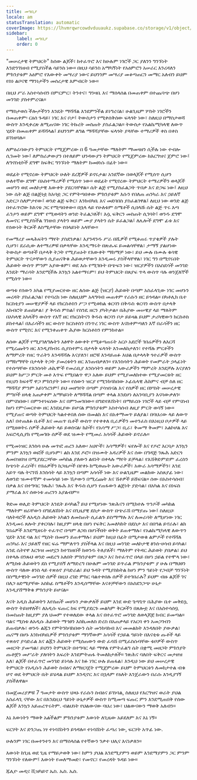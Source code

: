 ```yaml
---
title: መግቢያ
locale: am
statusTranslation: automatic
coverImage: https://lhvmrqwrcowdvduuaukz.supabase.co/storage/v1/object/public/strapi-uploads/small_cover-educacion-fundamental.webp-2d51a7828a2b1309555be27f7e2a61a0.webp
sidebar:
    label: መግቢያ
    order: 0
---
```

"መሠረታዊ ትምህርት" ከሰው ልጆች፣ ከተፈጥሮ እና ከሁሉም ነገሮች ጋር ያለንን ግንኙነት እንድንገነዘብ የሚያስችል ሳይንስ ነው። በዚህ ሳይንስ አማካኝነት የአዕምሮን አሠራር እንረዳለን ምክንያቱም አዕምሮ የእውቀት መሣሪያ ነውና ይህንንም መሣሪያ መቆጣጠርን መማር አለብን ይህም የስነ ልቦናዊ ማንነታችን መሰረታዊ እምብርት ነው።

በዚህ ሥራ አስተሳሰብን በምርምር፣ ትንተና፣ ግንዛቤ እና ማሰላሰል በመጠቀም በተጨባጭ በሆነ መንገድ ያስተምረናል።

የማስታወስ ችሎታችንን እንዴት ማሻሻል እንደምንችል ይነግረናል፣ ሁልጊዜም ሦስት ነገሮችን በመጠቀም፡ ርዕሰ ጉዳይ፣ ነገር እና ቦታ፤ ትውስታን የሚቀሰቅሰው ፍላጎት ነው፣ ስለዚህ በማስታወሻ ውስጥ እንዲቀረጽ ለሚጠናው ነገር ትኩረት መስጠት ያስፈልጋል። ትውስታ የአልኬሚካላዊ ለውጥ ሂደት በመጠቀም ይሻሻላል፤ ይህንንም ለግል ማሻሻያቸው ፍላጎት ያላቸው ተማሪዎች ቀስ በቀስ ይገነዘባሉ።

ለምዕራባውያን ትምህርት የሚጀምረው በ 6 ዓመታቸው ማለትም ማመዛዘን ሲችሉ ነው ተብሎ ሲገመት ነው፤ ለምስራቃውያን በተለይም ህንዳውያን ትምህርት የሚጀምረው ከእርግዝና ጀምሮ ነው፤ ለግኖስቲኮች ደግሞ ከፍቅር ግንኙነት ማለትም ከመፀነሱ በፊት ነው።

ወደፊት የሚኖረው ትምህርት ሁለት ደረጃዎች ይኖሩታል፡ አንደኛው በወላጆች የሚሰጥ ሲሆን ሁለተኛው ደግሞ በአስተማሪዎች የሚሰጥ ነው። ወደፊት የሚኖረው ትምህርት ተማሪዎችን ወላጆች መሆንን ወደ መለኮታዊ እውቀት ያደርሳቸዋል። ሴት ልጅ የሚያስፈልጋት ጥበቃ እና ድጋፍ ነው፤ ለዚህ ነው ሴት ልጅ በልጅነቷ ከአባቷ ጋር የምትጣበቀው ምክንያቱም እሱን የበለጠ ጠንካራ እና ኃይለኛ አድርጋ ስለምታየው፤ ወንድ ልጅ ፍቅር፣ እንክብካቤ እና መደባበስ ያስፈልገዋል፤ ለዚህ ነው ወንድ ልጅ በተፈጥሮው ከእናቱ ጋር የሚጣበቀው። በኋላ ላይ የሁለቱም ስሜቶች ሲበላሹ ሴት ልጅ ጥሩ እጣ ፈንታን ወይም ደግሞ የሚወዳትን ወንድ ትፈልጋለች፣ እሷ ፍቅርን መስጠት ሲገባት፤ ወንዱ ደግሞ ለመኖር የሚያስችል ገንዘብ ያላትን ወይም ሙያ ያላትን ሴት ይፈልጋል፤ ለሌሎች ደግሞ ፊቱ እና የሰውነት ቅርጾች ለስሜታቸው የበላይነት አላቸው።

የመማሪያ መጻሕፍትን ማየት ያስደንቃል፣ እያንዳንዱ ሥራ በሺዎች የሚቆጠሩ ጥያቄዎች ያሉት ሲሆን፣ ደራሲው ለተማሪዎቹ በቃላቸው እንዲማሩት በጽሑፍ ይመልሳቸዋል፣ ታማኝ ያልሆነው ትውስታ ወጣቶች በታላቅ ትጋት የሚያጠኑት የእውቀት ማከማቻ ነው፣ ይህ ሙሉ በሙሉ ቁሳዊ ትምህርት ጥናታቸውን ሲያጠናቅቁ ሕይወታቸውን እንዲመሩ ያስችላቸዋል፣ ነገር ግን በሚኖሩበት ሕይወት ውስጥ ምንም አያውቁም፣ ወደ እሱ የሚገቡት በጭፍን ነው፣ ዝርያዎችን በአስደሳች መንገድ እንዴት ማራባት እንደሚችሉ እንኳን አልተማሩም፣ ይህ ትምህርት በጸያፍ ጥላ ውስጥ ባሉ ወንጀለኞች የሚሰጥ ነው።

ወጣቱ የሰውን አካል የሚያመርተው ዘር ለሰው ልጅ (ዝርያ) ሕይወት በጣም አስፈላጊው ነገር መሆኑን መረዳት ያስፈልጋል፣ የተባረከ ነው ስለዚህም አላግባብ መጠቀም የራሱን ዘር ይጎዳል። በካቶሊክ ቤተ ክርስቲያን መሠዊያዎች ላይ የክርስቶስን ሥጋ የሚወክል ቁርባን በቅዱስ ቁርባን ውስጥ በታላቅ አክብሮት ይጠበቃል፣ ያ ቅዱስ ምስል፤ የስንዴ ዘርን ያካትታል። በሕያው መሠዊያ ላይ ማለትም በአካላዊ አካላችን ውስጥ የእኛ ዘር የክርስትናን ቅዱስ ቁርባን ቦታ ይይዛል ይህም ታሪካዊውን ክርስቶስ ይከተላል፤ በእራሳችን ዘር ውስጥ ክርስቶስን በንጥረ ነገር ውስጥ እናስቀምጣለን እኛ በራሳችን ዘር ውስጥ የሚኖር እና የሚንቀጠቀጥ ሕያው ክርስቶስን የምንከተል።

ለሰው ልጆች የሚያገለግሉትን እፅዋት ዕውቀት የሚቆጣጠሩት አርሶ አደሮች ገበሬዎችን ለእርሻ የሚረጩትን ዘር እንዲያከብሩ ሲያስተምሩ በታላቅ ፍላጎት እንመለከታለን፣ የተሻሉ ምርቶችን ለማምረት የዘር ጥራትን እንዳሻሻሉ እናያለን፣ ዘሮቹ እንዳይጠፉ እህል በታላላቅ ጎተራዎች ውስጥ በማከማቸት በታላቅ ትጋት ያመረቱትን ዘር እንጠብቃለን። የእንስሳትን ሕይወት የመምራት ኃላፊነት የተሰጣቸው የእንስሳት ሐኪሞች የመራቢያ እንስሳትን ወይም አውራዎችን ማምረት እንደቻሉ እናያለን ይህም ከሥጋ ምርት መቶ እጥፍ የሚበልጥ ዋጋ አለው ይህም የሚያመለክተው የሚያመርቱት ዘር የዚህን ከፍተኛ ዋጋ ምክንያት ነው። የሰውን ዝርያ የሚንከባከበው ኦፊሴላዊ ሕክምና ብቻ ስለ ዘር ማሻሻያ ምንም አይነግረንም፤ ይህ መዘግየት በጣም ያሳዝነናል እና የሰዎች ዘር በሦስት መሠረታዊ ምግቦች ዘላቂ አጠቃቀም አማካይነት ለማሻሻል በጣም ቀላል እንደሆነ ለአንባቢያን እናሳውቃለን፡ በምናስበው፣ በምንተነፍሰው እና በምንመገበው። በግድየለሽነት፣ በማይረቡ ነገሮች ላይ ብቻ የምናስብ ከሆነ የምናመርተው ዘር እንደዚያው ይሆናል ምክንያቱም አስተሳሰብ ለዚያ ምርት ወሳኝ ነው። የሚያጠና ወጣት ትምህርት ካልተቀበለ ሰው በመልክ እና በአቀማመጥ ይለያል፣ በባህሪው ላይ ለውጥ አለ፤ በተጠለፉ ቤቶች እና መጠጥ ቤቶች ውስጥ የተቀቀለ ቢራዎችን መተንፈስ በእነዚህ ቦታዎች ላይ በሚዘወትሩ ሰዎች ሕይወት ላይ ይወስናል፡ ኬኮች፣ የአሳማ ሥጋ፣ ቢራ፣ ቅመማ ቅመም፣ አልኮሆል እና አፍሮዲሲያክ የሚመገቡ ሰዎች ወደ ዝሙት የሚመራ አሳሳች ሕይወት ይኖራሉ።

የሚመነዝር እንስሳ ሁሉ መጥፎ ጠረን አለው፡ አህዮች፣ አሳማዎች፣ ፍየሎች እና የዶሮ እርባታ እንኳን ምንም እንኳን ወፎች ቢሆኑም፣ ልክ እንደ ዶሮ። በዝሙት አዳሪዎች እና ሰው በግዳጅ ንጹሕ አድርጎ ለመበዝበዝ በሚያደርጋቸው መካከል ያለውን ልዩነት በቀላሉ ማየት ይቻላል፣ የእሽቅድምድም ፈረስን ከጭነት ፈረሶች፣ የበሬዎችን ከጋዜጦች በየቀኑ ከሚወጡት አውራዎች፣ አውራ አሳማዎችን፣ እንደ አይጥ ባሉ ትናንሽ እንስሳት ላይ እንኳን በጣም አሳሳች ነው እና ሁልጊዜም መልክው አስጸያፊ ነው፣ ለወንድ ዝሙተኛም ተመሳሳይ ነው ሽታውን በሚረጩት እና ሽቶዎች ይሸፍናል። ሰው በአስተሳሰብ፣ በቃል እና በተግባር ንጹሕ፣ ንጹሕ እና ቅዱስ ሲሆን የጠፋውን ልጅነት ያድሳል፣ በአካል እና በነፍስ ያማራል እና ሰውነቱ ጠረንን አያልብም።

ቅድመ ወሊድ ትምህርት እንዴት ይሳካል? ይህ የሚሆነው ንጽሕናን በሚከተሉ ጥንዶች መካከል ማለትም ዘራቸውን በግዴለሽነት እና በጊዜያዊ ደስታ ውስጥ በጭራሽ በማያጡ ነው፤ ስለዚህ፡ ባለትዳሮች ለአዲስ ሕይወት አካልን ለመስጠት ሲፈልጉ ይስማማሉ እና ለመራባት ለሚሆነው ነገር እንዲመሩ ጸሎት ያቀርባሉ፣ ከዚያም ዘላቂ በሆነ የፍቅር አመለካከት በደስታ እና በበዓል ይኖራሉ፣ ልክ ገበሬዎች እንደሚዘሩት ተፈጥሮ በጣም ለጋስ በሆነችበት ወቅት ይጠቀማሉ፣ የአልኬሚካላዊ ለውጥን ሂደት እንደ ባል እና ሚስት በመሆን ይጠቀማሉ፣ ይህም ከዚህ በፊት በሚታወቁ ልምዶች የተሻሻለ ጠንካራ እና ኃይለኛ የዘር ፍሬ ማምለጥን ያስችላል እና በዚህ መንገድ መለኮታዊ ፅንሰ-ሀሳብ ይሳካል፣ አንዴ ሴትየዋ እርጉዝ መሆኗን ከተገነዘበች ከወንዱ ትለያለች፣ ማለትም የትዳር ሕይወት ያበቃል፣ ይህ በቀላሉ በንጹህ ወንድ መደረግ አለበት ምክንያቱም በጸጋ እና ከተፈጥሮ በላይ በሆነ ኃይል የተሞላ ነው፣ ለሚስቱ ሕይወትን ደስ የሚያሰኝ ለማድረግ በሁሉም መንገድ ይጥራል ምክንያቱም ያ ሁሉ በማህፀን ውስጥ ባለው ፅንስ ላይ ተጽዕኖ ያሳድራል፣ ይህ ጉዳት የሚያስከትል ከሆነ ምን ዓይነት የጋብቻ ግንኙነት በስሜታዊነት መንገድ ሰዎች በዚህ ረገድ ምክር ባልተቀበሉ ሰዎች ይተገበራሉ? ይህም ብዙ ልጆች ገና በለጋ ዕድሜያቸው አስከፊ ስሜቶችን እንዲሰማቸው እናቶቻቸውን በአስደንጋጭ ሁኔታ እንዲያሸማቅቁ ምክንያት ይሆናል።

እናት አዲስ ሕይወትን እየሰጠች መሆኑን ታውቃለች ይህም እንደ ውድ ጌጣጌጥ በሕያው ቤተ መቅደሷ ውስጥ ትይዘዋለች፣ ለአዲሱ ፍጡር ከፍ የሚያደርጉ መልካም ቅርጾችን በጸሎቷ እና በአስተሳሰቧ በመስጠት ከዚያም ያለ ህመም የተወለደው ቀላል እና በተፈጥሮ መንገድ ለወላጆቿ ክብር ይመጣል። ባልና ሚስቱ ለአዲሱ ሕይወት ማኅፀን እስኪመለስ ድረስ በአጠቃላይ የአርባ ቀን አመጋገብን ይጠብቃሉ፣ ወንዱ ልጁን የምትንከባከበውን ሴት መንከባከብ እና መመልከት እንዳለበት ያውቃል፣ ጤናማ በሆኑ እንክብካቤዎች ምክንያቱም ማንኛውም አሳሳች የኃይል ዓይነት በእናቲቱ ጡቶች ላይ ተጽዕኖ ያሳድራል እና ልጇን ሕይወት የሚሰጠውን ውድ ፈሳሽ በሚፈስሱባቸው ቱቦዎች ውስጥ መዘጋት ያመጣል፣ ይህንን ትምህርት በተግባር ላይ ማዋል የምትፈልግ ሴት በቋሚ መዘጋት ምክንያት ጡቶቿን መሥራት ያለባትን እፍረት እንደምትጠፋ ትመለከታለች። ንጽሕና ባለበት ፍቅርና መታዘዝ አለ፣ ልጆች በተፈጥሮ መንገድ ይነሳሉ እና ክፉ ነገር ሁሉ ይጠፋል፣ እንዲህ ነው ይህ መሠረታዊ ትምህርት የአዲሱን ሕይወት ስብዕና ለማዘጋጀት የሚጀምረው ይህም ትምህርቱን ለመከታተል ብቁ ሆኖ ወደ ትምህርት ቤት ይሄዳል ይህም እንዲኖር እና በኋላም የዕለት እንጀራውን በራሱ እንዲያገኝ ያስችለዋል።

በመጀመሪያዎቹ 7 ዓመታት ውስጥ ህጻኑ የራሱን ስብዕና ይገነባል, ስለዚህ የእርግዝና ወራት ያህል አስፈላጊ ናቸው እና በእንደዚህ ዓይነት ሁኔታዎች ውስጥ ከሚመጣ ፍጡር ምን እንደሚጠበቅ የሰው ልጆች እንኳን አይጠረጥሩትም. ብልህነት የህልውናው ባህሪ ነው፣ ህልውናውን ማወቅ አለብን።

እኔ እውነትን ማወቅ አልችልም ምክንያቱም እውነት ለጊዜው አይደለም እና እኔ ነኝ።

ፍርሃት እና ድንጋጤ ነፃ ተነሳሽነትን ይጎዳሉ። ተነሳሽነት ፈጣሪ ነው, ፍርሃት አጥፊ ነው.

ሁሉንም ነገር በመተንተን እና በማሰላሰል የተኛውን ንቃተ ህሊና እናነቃለን።

እውነት ከጊዜ ወደ ጊዜ የማይታወቅ ነው፣ ከምን ያህል እንደሚያምን ወይም እንደማያምን ጋር ምንም ግንኙነት የለውም፤ እውነት የመለማመድ፣ የመኖር፣ የመረዳት ጉዳይ ነው።

ጁሊዮ መዲና ቪዝካይኖ
ኤስ. ኤስ. ኤስ.

